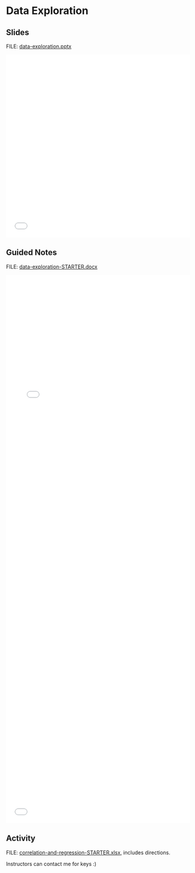 # Data Exploration {.unnumbered}

## Slides

FILE: [data-exploration.pptx](https://github.com/coltongearhart/math125/blob/main/stats/data-exploration.pptx)

<embed src="stats/data-exploration.pdf" type="application/pdf" width="100%" height="500px"></embed>

## Guided Notes

FILE: [data-exploration-STARTER.docx](https://github.com/coltongearhart/math125/blob/main/stats/data-exploration-STARTER.docx)

<embed src="stats/data-exploration-COMPLETED.pdf" type="application/pdf" width="100%" height="1000px"></embed>

<embed src="stats/table-correlation-critical-values.pdf" type="application/pdf" width="100%" height="500px"></embed>

## Activity

FILE: [correlation-and-regression-STARTER.xlsx](https://github.com/coltongearhart/math125/blob/main/stats/activities/correlation-and-regression-STARTER.xlsx), includes directions.

Instructors can contact me for keys :)
